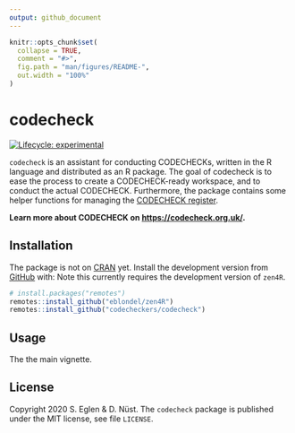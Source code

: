 ```yaml
---
output: github_document
---
```


<!-- README.md is generated from README.Rmd. Please edit that file -->

```r
knitr::opts_chunk$set(
  collapse = TRUE,
  comment = "#>",
  fig.path = "man/figures/README-",
  out.width = "100%"
)
```

# codecheck

<!-- badges: start -->
[![Lifecycle: experimental](https://img.shields.io/badge/lifecycle-experimental-orange.svg)](https://www.tidyverse.org/lifecycle/#experimental)
<!-- badges: end -->

`codecheck` is an assistant for conducting CODECHECKs, written in the R language and distributed as an R package.
The goal of codecheck is to ease the process to create a CODECHECK-ready workspace, and to conduct the actual CODECHECK.
Furthermore, the package contains some helper functions for managing the [CODECHECK register](https://codecheck.org.uk/register/).

**Learn more about CODECHECK on [https://codecheck.org.uk/](https://codecheck.org.uk/).**

## Installation

The package is not on [CRAN](https://CRAN.R-project.org) yet.
Install the development version from [GitHub](https://github.com/codecheckers/codecheck) with:
Note this currently requires the development version of `zen4R`.

``` r
# install.packages("remotes")
remotes::install_github("eblondel/zen4R")
remotes::install_github("codecheckers/codecheck")
```

## Usage

The the main vignette.

## License

Copyright 2020 S. Eglen & D. Nüst.
The `codecheck` package is published under the MIT license, see file `LICENSE`.
